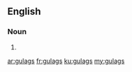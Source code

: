 ==English==

===Noun===
{{head|en|plural}}

# {{plural of|gulag|lang=en|nocat=1}}

[[ar:gulags]]
[[fr:gulags]]
[[ku:gulags]]
[[my:gulags]]